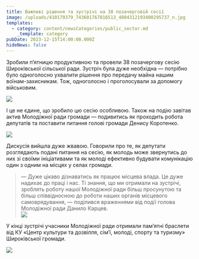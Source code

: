 ```yaml
---
title: Важливі рішення та зустрічі на 38 позачерговій сесії
image: /uploads/410179379_743601767816513_4804312193400295737_n.jpg
templates:
  - category: content/newsCategories/public_sector.md
    _template: category
pubDate: 2023-12-15T14:00:00.000Z
hideNews: false
---
```


Зробили п’ятницю продуктивною та  провели 38 позачергову сесію Широківської сільської ради. Зустріч була дуже необхідна — потрібно було одноголосно ухвалити рішення про передачу майна нашим воїнам-захисникам. Тож, одноголосно і проголосували за допомогу військовим.

![](/uploads/410928498_743601827816507_4538137414905849452_n.jpg)

І це не єдине, що зробило цю сесію особливою. Також на подію завітав актив Молодіжної ради громади — подивитись як проходить робота депутатів та поставити питання голові громади Денису Коротенко.

![](/uploads/410945442_743601747816515_2080762169835410142_n.jpg)

Дискусія вийшла дуже жвавою. Говорили про те, як депутати розглядають подані питання на сесію, як молодь може звернутись до них зі своїми ініціативами та як молоді ефективно будувати комунікацію один з одним на місцях у селах громади.

> — Дуже цікаво дізнаватись як працює місцева влада. Це дуже надихає до праці і нас. Ті знання, що ми отримали на зустрічі, зроблять роботу нашої Молодіжної ради більш просунутою та більш співвідносною до роботи наших органів місцевого самоврядування, — поділився враженнями від події голова Молодіжної ради Данило Карцев.\
> ![](/uploads/410132908_743601834483173_7952261341435751293_n.jpg)

У кінці зустрічі учасники Молодіжної ради отримали пам’ятні браслети від КУ «Центр культури та дозвілля, сім’ї, молоді, спорту та туризму» Широківської громади.

![](/uploads/410912312_743601697816520_1792156242046987717_n.jpg)
